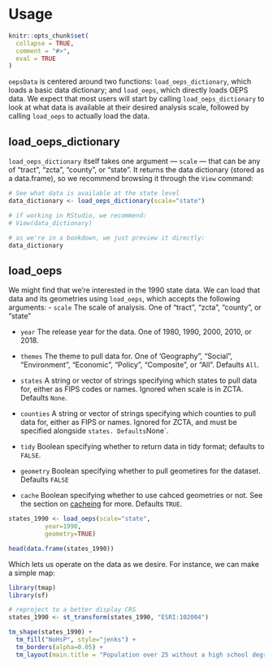 # Usage

```r
knitr::opts_chunk$set(
  collapse = TRUE,
  comment = "#>",
  eval = TRUE
)
```

`oepsData` is centered around two functions: `load_oeps_dictionary`, which loads a basic data dictionary; and `load_oeps`, which directly loads OEPS data. We expect that most users will start by calling `load_oeps_dictionary` to look at what data is available at their desired analysis scale, followed by calling `load_oeps` to actually load the data.

## load_oeps_dictionary

`load_oeps_dictionary` itself takes one argument --- `scale` --- that can be any of "tract", "zcta", "county", or "state". It returns the data dictionary (stored as a data.frame), so we recommend browsing it through the `View` command:

```r
# See what data is available at the state level
data_dictionary <- load_oeps_dictionary(scale="state")

# if working in RStudio, we recommend:
# View(data_dictionary)

# as we're in a bookdown, we just preview it directly:
data_dictionary
```

## load_oeps

We might find that we're interested in the 1990 state data. We can load that data and its geometries using `load_oeps`, which accepts the following arguments:
- `scale` The scale of analysis. One of "tract", "zcta", "county", or "state"

- `year` The release year for the data. One of 1980, 1990, 2000, 2010, or 2018. 

- `themes`  The theme to pull data for. One of 'Geography", "Social", "Environment", "Economic", "Policy", "Composite", or "All". Defaults `All`.

- `states`  A string or vector of strings specifying which states to pull data for, either as FIPS codes or names. Ignored when scale is in ZCTA. Defaults `None`.

- `counties` A string or vector of strings specifying which counties to pull data for, either as FIPS or names. Ignored for ZCTA, and must be specified alongside `states. Defaults `None`. 

- `tidy` Boolean specifying whether to return data in tidy format; defaults to `FALSE`.

- `geometry` Boolean specifying whether to pull geometires for the dataset. Defaults `FALSE`

- `cache` Boolean specifying whether to use cahced geometries or not. See the section on [cacheing](https://oepsdata.healthyregions.org/getting-started#cacheing) for more. Defaults `TRUE`.

```r

states_1990 <- load_oeps(scale="state", 
          year=1990,
          geometry=TRUE)

head(data.frame(states_1990))
```

Which lets us operate on the data as we desire. For instance, we can make a simple map:

```r
library(tmap)
library(sf)

# reproject to a better display CRS
states_1990 <- st_transform(states_1990, "ESRI:102004")

tm_shape(states_1990) + 
  tm_fill("NoHsP", style="jenks") +
  tm_borders(alpha=0.05) +
  tm_layout(main.title = "Population over 25 without a high school degree")

```


